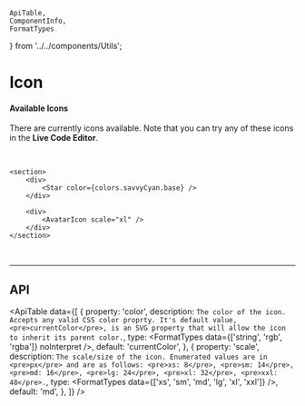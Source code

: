     ApiTable,
    ComponentInfo,
    FormatTypes
} from '../../components/Utils';

# Icon

<ComponentInfo title="Icon" />

#### Available Icons

There are currently <IconCount /> icons available. Note that you can try any of these icons in the **Live Code Editor**.

<Collapse openedText="SHOW/HIDE ALL ICONS" isOpen={true}>
    <IconList />
</Collapse>

<br />

```tsx live
<section>
    <div>
        <Star color={colors.savvyCyan.base} />
    </div>

    <div>
        <AvatarIcon scale="xl" />
    </div>
</section>
```

<br />

---

## API

<ApiTable data={[
    {
        property: 'color',
        description: `The color of the icon. Accepts any valid CSS color proprty. It's default value,
            <pre>currentColor</pre>, is an SVG property that will allow the icon to inherit its
            parent color.`,
        type: <FormatTypes data={['string', 'rgb', 'rgba']} noInterpret />,
        default: 'currentColor',
    },
    {
        property: 'scale',
        description: `The scale/size of the icon. Enumerated values are in <pre>px</pre> and are as
            follows: <pre>xs: 8</pre>, <pre>sm: 14</pre>, <pre>md: 16</pre>, <pre>lg: 24</pre>,
            <pre>xl: 32</pre>, <pre>xxl: 48</pre>.`,
        type: <FormatTypes data={['xs', 'sm', 'md', 'lg', 'xl', 'xxl']} />,
        default: 'md',
    },
]} />
